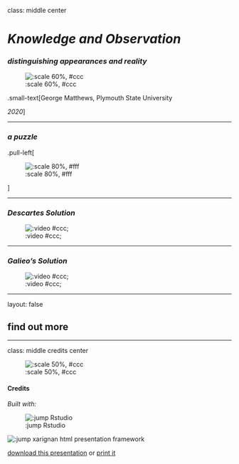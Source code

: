 class: middle center

# *Knowledge and Observation*

### *distinguishing appearances and reality*

![:scale 60%, #ccc](img/05/matrix-geralt.jpg)

.small-text[George Matthews, Plymouth State University

*2020*]

---

### *a puzzle*

.pull-left[

![:scale 80%, #fff](img/05/descartes-pineal.jpg)

]



---

### *Descartes Solution*


![:video #ccc;](https://www.youtube.com/embed/B2BAkVwZpoU)

---

### *Galieo's Solution*


![:video #ccc;](https://www.youtube.com/embed/5jeCZE5iq0o)


---

layout: false

## find out more



---
class: middle credits center

![:scale 50%, #ccc](img/04/space-travel.jpg)

#### Credits

*Built with:*

![:jump Rstudio](https://rstudio.com/products/rstudio/) 

![:jump xarignan](https://github.com/yihui/xaringan) html presentation framework 

[download this presentation](./pdf/04-slides.pdf) or [print it](./pdf/04-handout.pdf)


